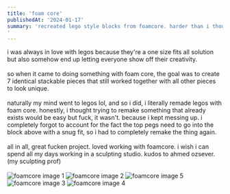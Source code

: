 ```yaml
---
title: 'foam core'
publishedAt: '2024-01-17'
summary: 'recreated lego style blocks from foamcore. harder than i thought but super fun. loved working on it.
'
---
```


i was always in love with legos because they're a one size fits all solution but also somehow end up letting everyone show off their creativity.
<br><br>
so when it came to doing something with foam core, the goal was to create 7 identical stackable pieces that still worked together with all other pieces to look unique.
<br><br>
naturally my mind went to legos lol, and so i did, i literally remade legos with foam core. honestly, i thought trying to remake something that already exists would be easy but fuck, it wasn't. because i kept messing up. i completely forgot to account for the fact the top pegs need to go into the block above with a snug fit, so i had to completely remake the thing again.
<br><br>
all in all, great fucken project. loved working with foamcore. i wish i can spend all my days working in a sculpting studio. kudos to ahmed ozsever. (my sculpting prof)
<br><br>
<img src="/foam_core/foam_1.avif" alt="foamcore image 1" class="postimg"/>
<img src="/foam_core/foam_2.avif" alt="foamcore image 2" class="postimg"/>
<img src="/foam_core/foam_5.avif" alt="foamcore image 5" class="postimg"/>
<img src="/foam_core/foam_3.avif" alt="foamcore image 3" class="postimg"/>
<img src="/foam_core/foam_4.avif" alt="foamcore image 4" class="postimg"/>

